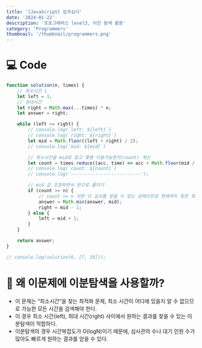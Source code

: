 ```yaml
---
title: '[JavaScript] 입국심사'
date: '2024-01-22'
description: '프로그래머스 level3, 이진 탐색 활용'
category: 'Programmers'
thumbnail: '/thumbnail/programmers.png'
---
```


# 💻 Code
```js
function solution(n, times) {
    // 최소시간 1
    let left = 1;
    // 최대시간 
    let right = Math.max(...times) * n;
    let answer = right;

    while (left <= right) {
        // console.log(`left: ${left}`)
        // console.log(`right: ${right}`)
        let mid = Math.floor((left + right) / 2);
        // console.log(`mid: ${mid}`)

        // 최소시간을 mid로 잡고 몇명 이용가능한지(count) 계산
        let count = times.reduce((acc, time) => acc + Math.floor(mid / time), 0);
        // console.log(`count: ${count}`)
        // console.log('--------------------------');

        // mid 값 조정하면서 반으로 줄이기
        if (count >= n) {
            // count >= n 이면 다 심사를 받을 수 있는 상태이므로 현재까지 찾은 최소 시간 값중 작은 값으로 업데이트
            answer = Math.min(answer, mid);
            right = mid - 1;
        } else {
            left = mid + 1;
        }
    }

    return answer;
}

// console.log(solution(6, [7, 10]));
```

# 🤔 왜 이문제에 이분탐색을 사용할까?
- 이 문제는 <span className='red-bold'>“최소시간”</span>을 찾는 최적화 문제, 최소 시간이 어디에 있을지 알 수 없으므로 가능한 모든 시간을 검색해야 한다.
- 이 경우 최소 <span className='blue-bold'>시간(left), 최대 시간(right)</span> 사이에서 원하는 결과를 찾을 수 있는 이분탐색이 적합하다.
- 이분탐색의 경우 시간복잡도가 <span className='violet-bold'>O(logN)</span>이기 때문에, 심사관의 수나 대기 인원 수가 많아도 빠르게 원하는 결과를 얻을 수 있다.
